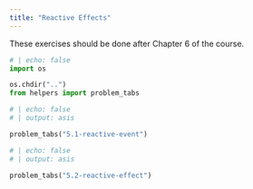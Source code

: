 ```yaml
---
title: "Reactive Effects"
---
```

These exercises should be done after Chapter 6 of the course.
```python
# | echo: false
import os

os.chdir("..")
from helpers import problem_tabs

```

```python
# | echo: false
# | output: asis

problem_tabs("5.1-reactive-event")
```


```python
# | echo: false
# | output: asis

problem_tabs("5.2-reactive-effect")
```